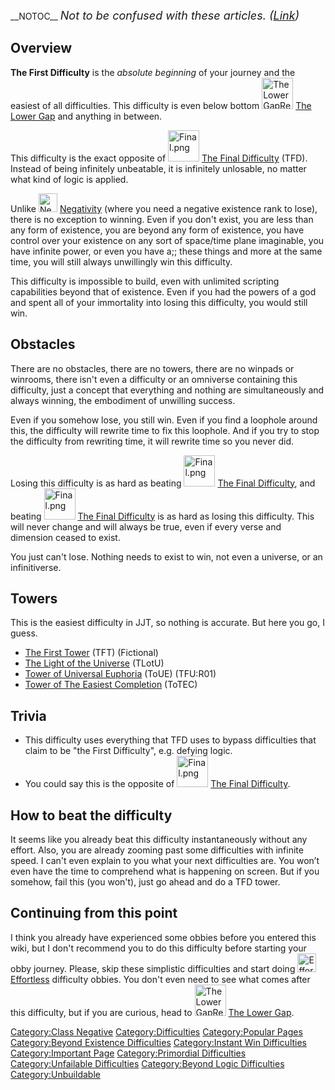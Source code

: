 __NOTOC__
<font size="4.5">''Not to be confused with these articles. ([[TFD_(Disambiguation)|Link]])''</font>

{{NoticeScrollboxNew|Notices=
{{PrimordialDifficulty}}
{{Unloseable Difficulty}}
{{Notice|reason= <span style = "font-family:Code;text-shadow:#66ff66 0px 0px 3px;color:#66ff66">'''The First Difficulty'''</span> will not have its icon changed back to the old one unless the creator of it requests it.}}
}}
{{NewDifficultyInfobox
|title1 = <span style = "font-family:Code;text-shadow:#66ff66 0px 0px 3px;color:#66ff66">'''The First Difficulty'''</span>
|image1 = 
<gallery>
tfird.png | New
TFirDNew.png | Old
STARTv2.png | Older
The First Diff.png | Original
</gallery>
|class = [[:Category:Class Negative|Bottom Class Negative]]
|type = [[:Category:Primordial Difficulties|Primordial Difficulty]]
|next = [[File:TheLowerGapRemake.png|60px]] [[The Lower Gap]]
|decal_id = [https://www.roblox.com/library/15631428319/ 15631428319]
|creator(s) = Galaktor (JTEW) and Astrominal
|short_name=
* TFirD
* TFD
|date_added = 
*JTE: January 17, 2021
*JJT: July, 12, 2021
|caption1=The very first difficulty.. Completely Unlosable, no matter what.|rating=-∞}}
==Overview==
'''The First Difficulty''' is the ''absolute beginning'' of your journey and the easiest of all difficulties. This difficulty is even below bottom [[File:TheLowerGapRemake.png|50x50px]] [[The Lower Gap]] and anything in between.  

This difficulty is the exact opposite of [[File:Final.png|50x50px]] [[The Final Difficulty.|The Final Difficulty]] (TFD). Instead of being infinitely unbeatable, it is infinitely unlosable, no matter what kind of logic is applied.  

Unlike [[File:Negativity.png|30x30px]] [[Negativity]] (where you need a negative existence rank to lose), there is no exception to winning. Even if you don't exist, you are less than any form of existence, you are beyond any form of existence, you have control over your existence on any sort of space/time plane imaginable, you have infinite power, or even you have a;; these things and more at the same time, you will still always unwillingly win this difficulty.  

This difficulty is impossible to build, even with unlimited scripting capabilities beyond that of existence. Even if you had the powers of a god and spent all of your immortality into losing this difficulty, you would still win.

== Obstacles==
There are no obstacles, there are no towers, there are no winpads or winrooms, there isn't even a difficulty or an omniverse containing this difficulty, just a concept that everything and nothing are simultaneously and always winning, the embodiment of unwilling success.

Even if you somehow lose, you still win. Even if you find a loophole around this, the difficulty will rewrite time to fix this loophole. And if you try to stop the difficulty from rewriting time, it will rewrite time so you never did.

Losing this difficulty is as hard as beating [[File:Final.png|50x50px]] [[The Final Difficulty.|The Final Difficulty]], and beating [[File:Final.png|50x50px]] [[The Final Difficulty.|The Final Difficulty]] is as hard as losing this difficulty. This will never change and will always be true, even if every verse and dimension ceased to exist.

You just can't lose. Nothing needs to exist to win, not even a universe, or an infinitiverse.

== Towers==
This is the easiest difficulty in JJT, so nothing is accurate. But here you go, I guess.

*[[The First Tower]] (TFT) (Fictional)
*[[The Light of the Universe]] (TLotU)
*[[Tower of Universal Euphoria]] (ToUE) (TFU:R01)
*[[Tower of The Easiest Completion]] (ToTEC)

==Trivia==

*This difficulty uses everything that TFD uses to bypass difficulties that claim to be "the First Difficulty", e.g. defying logic.
* You could say this is the opposite of [[File:Final.png|50x50px]] [[The Final Difficulty.|The Final Difficulty]].

==How to beat the difficulty==
It seems like you already beat this difficulty instantaneously without any effort. Also, you are already zooming past some difficulties with infinite speed. I can't even explain to you what your next difficulties are. You won’t even have the time to comprehend what is happening on screen. But if you somehow, fail this (you won't), just go ahead and do a TFD tower.  

==Continuing from this point==
I think you already have experienced some obbies before you entered this wiki, but I don't recommend you to do this difficulty before starting your obby journey. Please, skip these simplistic difficulties and start doing [[File:Effortless difficulty.png|30x30px]] [[w:c:jtoh:Effortless|Effortless]] difficulty obbies. You don't even need to see what comes after this difficulty, but if you are curious, head to [[File:TheLowerGapRemake.png|50x50px]] [[The Lower Gap]]. 

{{DifficultiesNavbox}}
[[Category:Class Negative]]
[[Category:Difficulties]]
[[Category:Popular Pages]]
[[Category:Beyond Existence Difficulties]]
[[Category:Instant Win Difficulties]]
[[Category:Important Page]]
[[Category:Primordial Difficulties]]
[[Category:Unfailable Difficulties]]
[[Category:Beyond Logic Difficulties]]
[[Category:Unbuildable]]